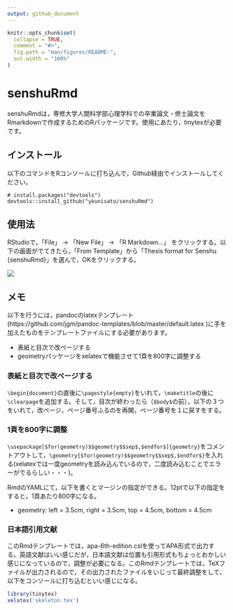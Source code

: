 ```yaml
---
output: github_document
---
```


<!-- README.md is generated from README.Rmd. Please edit that file -->

```r
knitr::opts_chunk$set(
  collapse = TRUE,
  comment = "#>",
  fig.path = "man/figures/README-",
  out.width = "100%"
)
```

# senshuRmd

<!-- badges: start -->
<!-- badges: end -->

senshuRmdは，専修大学人間科学部心理学科での卒業論文・修士論文をRmarkdownで作成するためのRパッケージです。使用にあたり，tinytexが必要です。

## インストール

以下のコマンドをRコンソールに打ち込んで，Github経由でインストールしてください。

``` 
# install.packages("devtools")
devtools::install_github("ykunisato/senshuRmd")
```
## 使用法

RStudioで，「File」 -> 「New File」 -> 「R Markdown...」 をクリックする。以下の画面がでてきたら，「From Template」から「Thesis format for Senshu {senshuRmd}」を選んで，OKをクリックする。

![](fig/fig1.png)


## メモ

以下を行うには，pandocのlatexテンプレート(https://github.com/jgm/pandoc-templates/blob/master/default.latex )に手を加えたものをテンプレートファイルにする必要があります。

- 表紙と目次で改ページする
- geometryパッケージをxelatexで機能させて1頁を800字に調整する

### 表紙と目次で改ページする

```\begin{document}```の直後に```\pagestyle{empty}```をいれて，```\maketitle```の後に```\clearpage```を追加する。そして，目次が終わったら（```$body$```の前），以下の３つをいれて，改ページ，ページ番号ふるのを再開，ページ番号を１に戻すをする。

### 1頁を800字に調整

```\usepackage[$for(geometry)$$geometry$$sep$,$endfor$]{geometry}```をコメントアウトして，```\geometry{$for(geometry)$$geometry$$sep$,$endfor$}```を入れる(xelatexでは一度geometryを読み込んでいるので，二度読み込むことでエラーがでるらしい・・・)。

RmdのYAMLにて，以下を書くとマージンの指定ができる。12ptで以下の指定をすると，1頁あたり800字になる。

- geometry: left = 3.5cm, right = 3.5cm, top = 4.5cm, bottom = 4.5cm


### 日本語引用文献

このRmdテンプレートでは，apa-6th-edition.cslを使ってAPA形式で出力する。英語文献はいい感じだが，日本語文献は位置も引用形式もちょっとおかしい感じになっているので，調整が必要になる。このRmdテンプレートでは，TeXファイルが出力されるので，その出力されたファイルをいじって最終調整をして，以下をコンソールに打ち込むといい感じになる。

```r
library(tinytex)
xelatex('skeleton.tex')
```

